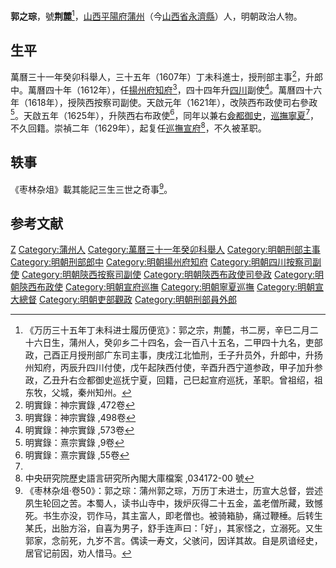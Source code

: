 {{明清人物信息框
| 姓名 = 郭之琮
| 原名 =
| 圖片名稱 = 
| 圖片大小 = 220px
| 圖片說明 = 
| 最高職務 = 巡撫宣府都察院右僉都御史
| 最高散阶 =
| 國家 = 大明
| 爵位 =
| 籍貫 = [[山西承宣佈政使司|山西承宣佈政使司]][[平陽府|平陽府]][[蒲州|蒲州]]
| 族裔 = 漢族
| 旗籍 = 
| 字號 = 號荆麓
| 室名 = 
| 諡號 = 
| 出生日期 = 生年不詳
| 出生地點 = 
| 逝世日期 = 卒年不詳
| 逝世地點 = 
| 墓葬 =
| 配偶 =
| 親屬 = 
| 出身 = 
*萬曆三十五年丁未科進士出身
| 經歷 = 
| 著作 =
}}
'''郭之琮'''，號'''荆麓'''<ref>《万历三十五年丁未科进士履历便览》：郭之宗，荆麓，书二房，辛巳二月二十六日生，蒲州人，癸卯乡二十四名，会一百八十五名，二甲四十九名，吏部政，己酉正月授刑部广东司主事，庚戌江北恤刑，壬子升员外，升郎中，升扬州知府，丙辰升四川付使，戊午起陕西付使，辛酉升西宁道参政，甲子加升参政，乙丑升右佥都御史巡抚宁夏，回籍，己巳起宣府巡抚，革职。曾祖绍，祖东牧，父城，秦州知州。</ref>，[[山西|山西]][[平陽府|平陽府]][[蒲州|蒲州]]（今[[山西省|山西省]][[永濟縣|永濟縣]]）人，明朝政治人物。

==生平==
萬曆三十一年癸卯科舉人，三十五年（1607年）丁未科進士，授刑部主事<ref>明實錄：神宗實錄 ,472卷</ref>，升郎中。萬曆四十年（1612年），任[[揚州府|揚州府]][[知府|知府]]<ref>明實錄：神宗實錄 ,498卷</ref>，四十四年升[[四川|四川]]副使<ref>明實錄：神宗實錄 ,573卷</ref>。萬曆四十六年（1618年），授陝西按察司副使。天啟元年（1621年），改陝西布政使司右參政<ref>明實錄：熹宗實錄 ,9卷</ref>。天啟五年（1625年），升陝西右布政使<ref name="#1">明實錄：熹宗實錄 ,55卷</ref>，同年以兼右[[僉都御史|僉都御史]]，[[寧夏巡撫|巡撫寧夏]]<ref name="#1"/>，不久回籍。崇禎二年（1629年），起复任[[宣府巡撫|巡撫宣府]]<ref>中央研究院歷史語言研究所內閣大庫檔案 ,034172-00 號</ref>，不久被革职。

== 轶事 ==
《枣林杂俎》載其能記三生三世之奇事<ref>《枣林杂俎·卷50》：郭之琮：蒲州郭之琮，万历丁未进士，历宣大总督，尝述夙生轮回之苦。本蜀人，读书山寺中，拨炉灰得二十五金，盖老僧所藏，致憾死。书生亦没，罚作马，其主富人，即老僧也。被骑箱胁，痛过鞭棰。后转生某氏，出胎方浴，自喜为男子，舒手连声曰：「好」，其家怪之，立溺死。又生郭家，念前死，九岁不言。偶读一寿文，父骇问，因详其故。自是夙谙经史，居官记前因，劝人惜马。</ref>。

==参考文献==
{{reflist|2}}

{{萬曆三十五年丁未科殿試金榜}}

{{Authority control}}

{{DEFAULTSORT:Guo郭}}
[[Category:郭姓|Z]]
[[Category:蒲州人|Category:蒲州人]]
[[Category:萬曆三十一年癸卯科舉人|Category:萬曆三十一年癸卯科舉人]]
[[Category:明朝刑部主事|Category:明朝刑部主事]]
[[Category:明朝刑部郎中|Category:明朝刑部郎中]]
[[Category:明朝揚州府知府|Category:明朝揚州府知府]]
[[Category:明朝四川按察司副使|Category:明朝四川按察司副使]]
[[Category:明朝陝西按察司副使|Category:明朝陝西按察司副使]]
[[Category:明朝陝西布政使司參政|Category:明朝陝西布政使司參政]]
[[Category:明朝陝西布政使|Category:明朝陝西布政使]]
[[Category:明朝宣府巡撫|Category:明朝宣府巡撫]]
[[Category:明朝寧夏巡撫|Category:明朝寧夏巡撫]]
[[Category:明朝宣大總督|Category:明朝宣大總督]]
[[Category:明朝吏部觀政|Category:明朝吏部觀政]]
[[Category:明朝刑部員外郎|Category:明朝刑部員外郎]]